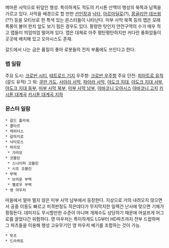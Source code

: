 {{{+1 ガルド/GALD }}}
{{{#!html
<img src="http://m1.daumcdn.net/cfile205/image/1534C0344F19C52D2CBAFE"width=220>
<img src="http://cfile215.uf.daum.net/image/1674BA3E4F2BC3B02CBADA"width=500>
}}}

메마른 사막으로 뒤덮인 행성. 특이하게도 적도의 키시톤 산맥이 행성의 북쪽과 남쪽을 가르고 있다.
사막을 배경으로 할 만한 [[선인장]]과 [[낙타]], [[아르마딜로]](?), [[몽골리안 데쓰웜]](??) 등을 모티브로 한 특색 있는 몬스터들이 나타난다. 미부 사막 북쪽 등의 맵은 모래 폭풍이 불어 한치 앞도 보기 힘든 경우도 있다. 황량한 탓인지 안전구역의 수가 매우 적고 맵들이 띄엄띄엄 떨어져 있다.
맵은 대체로 아주 평탄평탄하지만 커다란 풍화암들이 곳곳에 배치해 있고 오아시스도 존재.

갈드에서 나는 금은 품질이 좋아 로봇들의 전자 부품에도 쓰인다고 한다.

=== 맵 일람 ===
주요 도시: [[크로반 시티]], [[테트로드 기지]]
우주항: [[크로반 우주항]]
주요 던전: [[피아트로 유적]](갈드 유적)
그 외: [[쿠만 가도]], [[사아라 사막]], [[파아라 사막]], [[야도크 지대]], [[야도크 지대 서부]], [[야도크 지대 동부]], [[미부 사막 북부]], [[미부 사막 남부]], [[야바코니 오아시스]] [[야바코니 고지]] [[키시톤 대계곡]] [[키시톤 대계곡 지하]]
=== 몬스터 일람 ===
 * 갈드 플라워
 * 콜타르
 * 캑피터스
 * 갈마지로
 * 낙타로스
 * 파라모
  * 갸라모
 * 코블린
  * 스나이퍼 코블린
  * 시프 코블린
 * 부택
  * 브라운 부택
  * 옐로우 부택
 * 영 마우저
마을에서 얼마 멀지 않은 미부 사막 남부에서 등장한다. 지상으로 거의 내려오지 않으면서 공중 이동도 빠르고 피격판정도 작은데다가 무지막지한 일렉건 난사에 맞으면 기체가 핑핑돈다. 데미지도 무시할만한 수준이 아니며 개체수도 상당하기 때문에 어설프게 어그로를 끌었다간 위험하다. 영 마우저는 특이하게도 LG부터 HD파츠까지 전부 드랍하며 그 파츠들을 이용해 행성 고유무기인 영 마우저 베기를 조합하는 것이 가능.  
 * 밧츠
 * 드라퀴토
